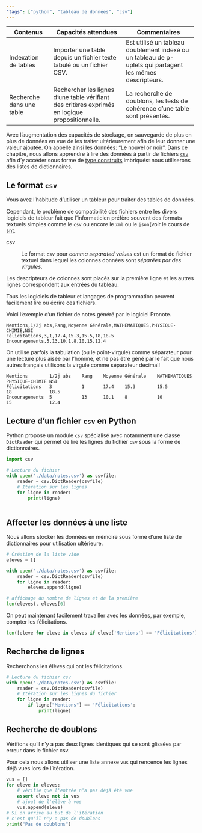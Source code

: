 ```yaml
---
"tags": ["python", "tableau de données", "csv"]
---
```


::: programme
+----------------------+------------------------------------+-----------------------------------+
| Contenus             | Capacités attendues                | Commentaires                      |
+======================+====================================+===================================+
| Indexation de tables | Importer une table depuis un       | Est utilisé un tableau doublement |
|                      | fichier texte tabulé ou un fichier | indexé ou un tableau de p-uplets  |
|                      | CSV.                               | qui partagent les mêmes           |
|                      |                                    | descripteurs.                     |
+----------------------+------------------------------------+-----------------------------------+
| Recherche dans une   | Rechercher les lignes d’une        | La recherche de doublons, les     |
| table                | table vérifiant des critères       | tests de cohérence d’une table    |
|                      | exprimés en logique                | sont présentés.                   |
|                      | propositionnelle.                  |                                   |
+----------------------+------------------------------------+-----------------------------------+
:::

::: {.intro layout-ncol=2}

Avec l'augmentation des capacités de stockage, on sauvegarde de plus en plus de données en vue de
les traiter ultérieurement afin de leur donner une valeur ajoutée. On appelle ainsi les données:
"Le nouvel or noir". Dans ce chapitre, nous allons apprendre à lire des données à partir de
fichiers [`csv`](/2gt/snt/4-les-donnees-structurees-et-leur-traitement/1-donnees) afin d'y accéder
sous forme de [type construits](/1g/nsi/3-representation-des-donnees-types-construits) imbriqués:
nous utiliserons des listes de dictionnaires.

<wc-wikimage title="CSV_Logo_dt_RGB.jpg" caption="Le format csv est un langage répandu dans le monde des données car il est à la fois exploitable aisément par les langages de programmation mais également par les logiciels de tableur."></wc-wikimage>

:::

## Le format `csv`

Vous avez l'habitude d'utiliser un tableur pour traiter des tables de données.

Cependant, le problème de compatibilité des fichiers entre les divers logiciels de tableur fait que
l'informaticien préfère souvent des formats textuels simples comme le `csv` ou encore le `xml` ou le `json`(voir le cours de
[snt](/2gt/snt/1-les-donnees-structurees/1-les-donnees-structurees).

csv

: Le format `csv` pour _comma separated values_ est un format de fichier textuel dans lequel les
colonnes données sont _séparées par des virgules_.

Les descripteurs de colonnes sont placés sur la première ligne et les autres lignes correspondent
aux entrées du tableau.

Tous les logiciels de tableur et langages de programmation peuvent facilement lire ou écrire ces
fichiers.

::: example

Voici l'exemple d'un fichier de notes généré par le logiciel Pronote.

```
Mentions,1/2j abs,Rang,Moyenne Générale,MATHEMATIQUES,PHYSIQUE-CHIMIE,NSI
Félicitations,3,1,17.4,15.3,15.5,18,18.5
Encouragements,5,13,10.1,8,10,15,12.4
```

::::

::: plus

On utilise parfois la tabulation (ou le point-virgule) comme séparateur pour une lecture plus aisée
par l'homme, et ne pas être gêné par le fait que nous autres français utilisons la virgule comme
séparateur décimal!

```
Mentions	    1/2j abs    Rang	Moyenne Générale	MATHEMATIQUES	PHYSIQUE-CHIMIE	NSI
Félicitations	3	        1	    17.4	15.3	    15.5	        18	            18.5
Encouragements	5	        13	    10.1	8	        10	            15              12.4
```

:::

## Lecture d'un fichier `csv` en Python

Python propose un module `csv` spécialisé avec notamment une classe `DictReader` qui permet de lire
les lignes du fichier `csv` sous la forme de dictionnaires.

```python
import csv

# Lecture du fichier
with open('./data/notes.csv') as csvfile:
    reader = csv.DictReader(csvfile)
    # Itération sur les lignes
    for ligne in reader:
        print(ligne)
        
```

## Affecter les données à une liste

Nous allons stocker les données en mémoire sous forme d'une liste de dictionnaires pour utilisation ultérieure.

```python
# Création de la liste vide
eleves = []

with open('./data/notes.csv') as csvfile:
    reader = csv.DictReader(csvfile)
    for ligne in reader:
        eleves.append(ligne)

# affichage du nombre de lignes et de la première
len(eleves), eleves[0]
```

On peut maintenant facilement travailler avec les données, par exemple, compter les félicitations.

```python
len([eleve for eleve in eleves if eleve['Mentions'] == 'Félicitations'])
```

## Recherche de lignes

Recherchons les élèves qui ont les félicitations.

```python
# Lecture du fichier csv
with open('./data/notes.csv') as csvfile:
    reader = csv.DictReader(csvfile)
    # Itération sur les lignes du fichier
    for ligne in reader:
        if ligne["Mentions"] == 'Félicitations':
            print(ligne)
```



## Recherche de doublons

Vérifions qu'il n'y a pas deux lignes identiques qui se sont glissées par erreur dans le fichier csv.

Pour cela nous allons utiliser une liste annexe `vus` qui rencence les lignes déjà vues lors de l'itération.

```python
vus = []
for eleve in eleves:
    # vérifie que l'entrée n'a pas déjà été vue
    assert eleve not in vus
    # ajout de l'élève à vus
    vus.append(eleve)
# Si on arrive au but de l'itération
# c'est qu'il n'y a pas de doublons
print("Pas de doublons")
```

<!--
## Recherche de doublons

TODO

## Test de cohérence d'une table

TODO
-->
